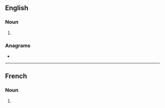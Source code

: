 ==English==

===Noun===
{{head|en|noun form}}

# {{plural of|en|shooting}}

===Anagrams===
* {{anagrams|en|a=ghinoosst|soothings}}

----

==French==

===Noun===
{{head|fr|noun form|g=m}}

# {{plural of|fr|shooting}}